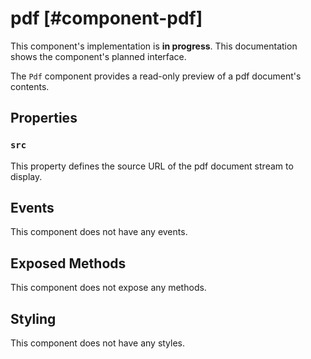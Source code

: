 
# pdf [#component-pdf]

<Callout type="warning" emoji="📔">This component's implementation is **in progress**. This documentation shows the component's planned interface.</Callout>

The `Pdf` component provides a read-only preview of a pdf document's contents.

## Properties

### `src`

This property defines the source URL of the pdf document stream to display.

## Events

This component does not have any events.

## Exposed Methods

This component does not expose any methods.

## Styling

This component does not have any styles.
